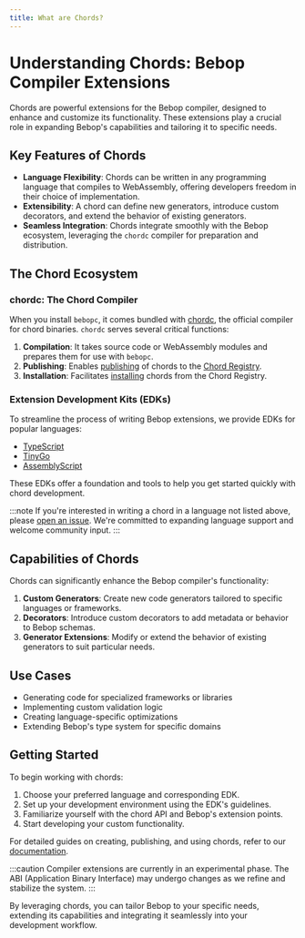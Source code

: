 ```yaml
---
title: What are Chords?
---
```


# Understanding Chords: Bebop Compiler Extensions

Chords are powerful extensions for the Bebop compiler, designed to enhance and customize its functionality. These extensions play a crucial role in expanding Bebop's capabilities and tailoring it to specific needs.

## Key Features of Chords

- **Language Flexibility**: Chords can be written in any programming language that compiles to WebAssembly, offering developers freedom in their choice of implementation.
- **Extensibility**: A chord can define new generators, introduce custom decorators, and extend the behavior of existing generators.
- **Seamless Integration**: Chords integrate smoothly with the Bebop ecosystem, leveraging the `chordc` compiler for preparation and distribution.

## The Chord Ecosystem

### chordc: The Chord Compiler

When you install `bebopc`, it comes bundled with [chordc](../chordc), the official compiler for chord binaries. `chordc` serves several critical functions:

1. **Compilation**: It takes source code or WebAssembly modules and prepares them for use with `bebopc`.
2. **Publishing**: Enables [publishing](../publishing) of chords to the [Chord Registry]().
3. **Installation**: Facilitates [installing](../installing) chords from the Chord Registry.

### Extension Development Kits (EDKs)

To streamline the process of writing Bebop extensions, we provide EDKs for popular languages:

- [TypeScript](https://github.com/6over3/bebop/tree/vnext/extensions/edks/typescript)
- [TinyGo](https://github.com/6over3/bebop/tree/vnext/extensions/edks/tinygo/)
- [AssemblyScript](https://github.com/6over3/bebop/tree/vnext/extensions/edks/assemblyscript)

These EDKs offer a foundation and tools to help you get started quickly with chord development.

:::note
If you're interested in writing a chord in a language not listed above, please [open an issue](). We're committed to expanding language support and welcome community input.
:::

## Capabilities of Chords

Chords can significantly enhance the Bebop compiler's functionality:

1. **Custom Generators**: Create new code generators tailored to specific languages or frameworks.
2. **Decorators**: Introduce custom decorators to add metadata or behavior to Bebop schemas.
3. **Generator Extensions**: Modify or extend the behavior of existing generators to suit particular needs.

## Use Cases

- Generating code for specialized frameworks or libraries
- Implementing custom validation logic
- Creating language-specific optimizations
- Extending Bebop's type system for specific domains

## Getting Started

To begin working with chords:

1. Choose your preferred language and corresponding EDK.
2. Set up your development environment using the EDK's guidelines.
3. Familiarize yourself with the chord API and Bebop's extension points.
4. Start developing your custom functionality.

For detailed guides on creating, publishing, and using chords, refer to our [documentation](/chords/guides/authoring-extensions).

:::caution
Compiler extensions are currently in an experimental phase. The ABI (Application Binary Interface) may undergo changes as we refine and stabilize the system.
:::

By leveraging chords, you can tailor Bebop to your specific needs, extending its capabilities and integrating it seamlessly into your development workflow.